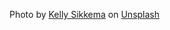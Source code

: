 


Photo by [Kelly Sikkema](https://unsplash.com/@kellysikkema?utm_source=unsplash&utm_medium=referral&utm_content=creditCopyText) on [Unsplash](https://unsplash.com/search/photos/task?utm_source=unsplash&utm_medium=referral&utm_content=creditCopyText)
